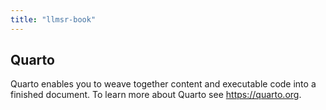 ```yaml
---
title: "llmsr-book"
---
```


## Quarto

Quarto enables you to weave together content and executable code into a finished document. To learn more about Quarto see <https://quarto.org>.
